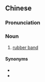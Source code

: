 {{also|橡奶环}}
==Chinese==
{{zh-forms|s=橡奶环|type=21|alt=樹奶環-Zhangzhou}}

===Pronunciation===
{{zh-pron
|mn=xm:chhiūⁿ-ni-khoân/qz:chhiǔⁿ-lin-khoân/zz:chhiū-leng-khoân
|cat=n
}}

===Noun===
{{zh-noun}}

# {{lb|zh|Min Nan}} [[rubber band]]

====Synonyms====
* {{zh-l|橡奶條}}
* {{zh-l|橡奶箍仔}}
